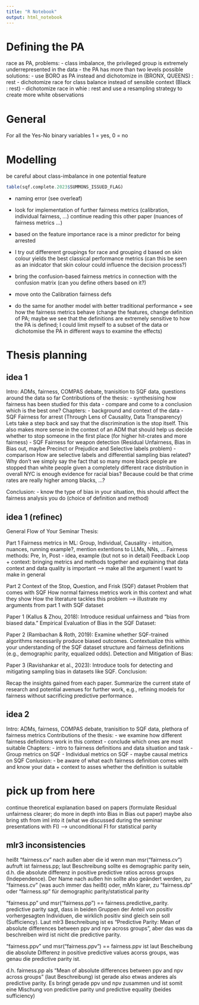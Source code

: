 ```yaml
---
title: "R Notebook"
output: html_notebook
---
```


# Defining the PA
race as PA, problems:
- class imbalance, the privileged group is extremely underrepresented in the data
- the PA has more than two levels
possible solutions:
- use BORO as PA instead and dichotomize in (BRONX, QUEENS) : rest
- dichotomize race for class balance instead of sensible context (Black : rest)
- dichotomize race in whie : rest and use a resampling strategy to create more white observations


# General
For all the Yes-No binary variables 1 = yes, 0 = no

# Modelling
be careful about class-imbalance in one potential feature
```r
table(sqf.complete.2023$SUMMONS_ISSUED_FLAG)
```



-  naming error (see overleaf)
- look for implementation of further fairness metrics
(calibration, individual fairness, ...)
continue reading this other paper (nuances of fairness metrics ...)

- based on the feature importance race is a minor predictor for being arrested
- I try out differerent groupings for race and grouping d based on skin colour yields the best classical performance metrics (can this be seen as an inidcator that skin colour could influence the decision process?)

- bring the confusion-based fairness metrics in connection with the confusion matrix
(can you define others based on it?)
- move onto the Calibration fairness defs
- do the same for another model with better traditional performance + see how
the fairness metrics behave (change the features, change definition of PA; maybe
we see that the definitions are extremely sensitive to how the PA is defined;
I could limit myself to a subset of the data or dichotomise the PA in different
ways to examine the effects)

# Thesis planning

## idea 1
Intro:
ADMs, fairness, COMPAS debate, tranisition to SQF data, questions around the data so far
Contributions of the thesis:
- synthesising how fairness has been studied for this data
- compare and come to a conclusion which is the best one?
Chapters:
- background and context of the data
- SQF Fairness for arrest (Through Lens of Causality, Data Transparency)
Lets take a step back and say that the discrimination is the stop itself. This also makes
more sense in the context of an ADM that should help us decide whether to stop someone in the first place (for higher hit-crates and more fairness)
- SQF Fairness for weapon detection (Residual Unfairness, Bias in Bias out, maybe Precinct or Prejudice and Selective labels problem)
- comparison
How are selective labels and differential sampling bias related?
Why don't we simply say the fact that so many more black people are stopped than white people
given a completely different race distribution in overall NYC is enough evidence for racial bias?
Because could be that crime rates are really higher among blacks, ...?

Conclusion:
- know the type of bias in your situation, this should affect the fairness
analysis you do (choice of definition and method)

## idea 1 (refinec)
General Flow of Your Seminar Thesis:

Part 1
Fairness metrics in ML: Group, Individual, Causality - intuition, nuances, running example?, mention extentions to LLMs, NNs, ...
Fairness methods: Pre, In, Post - idea, example (but not so in detail)
Feedback Loop + context: bringing metrics and methods together and explaining that data context and data quality is important
--> make all the argument I want to make in general

Part 2
Context of the Stop, Question, and Frisk (SQF) dataset
Problem that comes with SQF
How normal fairness metrics work in this context and what they show
How the literature tackles this problem
--> illustrate my arguments from part 1 with SQF dataset


Paper 1 (Kallus & Zhou, 2018): Introduce residual unfairness and "bias from biased data."
Empirical Evaluation of Bias in the SQF Dataset:

Paper 2 (Rambachan & Roth, 2019): Examine whether SQF-trained algorithms necessarily produce biased outcomes.
Contextualize this within your understanding of the SQF dataset structure and fairness definitions (e.g., demographic parity, equalized odds).
Detection and Mitigation of Bias:

Paper 3 (Ravishankar et al., 2023): Introduce tools for detecting and mitigating sampling bias in datasets like SQF.
Conclusion:

Recap the insights gained from each paper.
Summarize the current state of research and potential avenues for further work, e.g., refining models for fairness without sacrificing predictive performance.


## idea 2
Intro:
ADMs, fairness, COMPAS debate, tranisition to SQF data, plethora of fairness metrics
Contributions of the thesis:
- we examine how different fairness definitions work in this context
- conclude which ones are most suitable
Chapters:
- intro to fairness definitions and data situation and task
- Group metrics on SQF
- Individual metrics on SQF
- maybe causal metrics on SQF
Conlusion:
- be aware of what each fairness definition comes with and know your data + context
to asses whether the definition is suitable


# pick up from here
continue theoretical explanation based on papers (formulate Residual unfairness
clearer; do more in depth into Bias in Bias out paper)
maybe also bring sth from iml into it (what we discussed during the seminar presentations with FI)
--> unconditional FI for statistical parity


## mlr3 inconsistencies
heißt "fairness.cv" nach außen aber die id wenn man msr("fairness.cv") aufruft ist fairness.pp; laut Beschreibung sollte es demographic parity sein, d.h. die absolute differenz in positive predictive ratios across groups (Independence).
Der Name nach außen hin sollte also geändert werden, zu "fairness.cv" (was auch immer das heißt)
oder, mMn klarer, zu "fairness.dp" oder "fairness.sp" für demographic parity/statistical parity

"fairness.pp" und msr("fairness.pp") == fairness.predictive_parity. predictive parity sagt, dass in beiden Gruppen der Anteil von positiv vorhergesagten Individuen, die wirklich positiv sind gleich sein soll (Sufficiency).
Laut mlr3 Beschreibung ist es "Predictive Parity: Mean of absolute differences between ppv and npv across groups",
aber das was da beschreiben wird ist nicht die predictive parity.

"fairness.ppv" und msr("fairness.ppv") == fairness.ppv ist laut Bescheibung die absolute Differenz in positive predictive values acorss groups, was genau die predictive parity ist.

d.h. fairness.pp als "Mean of absolute differences between ppv and npv across groups"
(laut Beschreibung) ist gerade also etwas anderes als predictive parity. Es bringt gerade
ppv und npv zusammen und ist somit eine Mischung von predictive parity und predictive equality 
(beides sufficiency)
